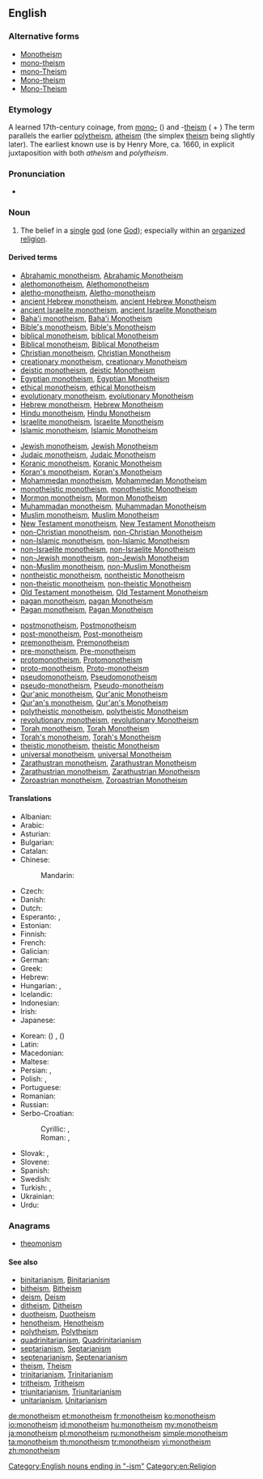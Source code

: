 {{wikipedia}}
{{wikiquote}}
==English==

===Alternative forms===
* [[Monotheism]]
* [[mono-theism]]
* [[mono-Theism]]
* [[Mono-theism]]
* [[Mono-Theism]]

===Etymology===
A learned 17th-century coinage, from [[mono-]] ({{term|μονός||one|tr=monós|lang=grc}}) and -[[theism]] ({{term|θεός||god, [[deity]]|tr=theós|lang=grc}} + {{term|lang=grc|-ισμός|tr=-ismos}}) The term parallels the earlier [[polytheism]], [[atheism]] (the simplex [[theism]] being slightly later).
The earliest known use is by Henry More, ca. 1660, in explicit juxtaposition with both ''atheism'' and ''polytheism''.

===Pronunciation===
* {{audio|en-us-monotheism.ogg|Audio (US)}}

===Noun===
{{en-noun}}

# The belief in a [[single]] [[god]] (one [[God]]); especially within an [[organize]]d [[religion]].

====Derived terms====
{{rel-top3|Terms derived from ''monotheism''}}
* [[Abrahamic monotheism]], [[Abrahamic Monotheism]]
* [[alethomonotheism]], [[Alethomonotheism]]
* [[aletho-monotheism]], [[Aletho-monotheism]]
* [[ancient Hebrew monotheism]], [[ancient Hebrew Monotheism]]
* [[ancient Israelite monotheism]], [[ancient Israelite Monotheism]]
* [[Baha'i monotheism]], [[Baha'i Monotheism]]
* [[Bible's monotheism]], [[Bible's Monotheism]]
* [[biblical monotheism]], [[biblical Monotheism]]
* [[Biblical monotheism]], [[Biblical Monotheism]]
* [[Christian monotheism]], [[Christian Monotheism]]
* [[creationary monotheism]], [[creationary Monotheism]]
* [[deistic monotheism]], [[deistic Monotheism]]
* [[Egyptian monotheism]], [[Egyptian Monotheism]]
* [[ethical monotheism]], [[ethical Monotheism]]
* [[evolutionary monotheism]], [[evolutionary Monotheism]]
* [[Hebrew monotheism]], [[Hebrew Monotheism]]
* [[Hindu monotheism]], [[Hindu Monotheism]]
* [[Israelite monotheism]], [[Israelite Monotheism]]
* [[Islamic monotheism]], [[Islamic Monotheism]]
{{rel-mid3}}
* [[Jewish monotheism]], [[Jewish Monotheism]]
* [[Judaic monotheism]], [[Judaic Monotheism]]
* [[Koranic monotheism]], [[Koranic Monotheism]]
* [[Koran's monotheism]], [[Koran's Monotheism]]
* [[Mohammedan monotheism]], [[Mohammedan Monotheism]]
* [[monotheistic monotheism]], [[monotheistic Monotheism]]
* [[Mormon monotheism]], [[Mormon Monotheism]]
* [[Muhammadan monotheism]], [[Muhammadan Monotheism]]
* [[Muslim monotheism]], [[Muslim Monotheism]]
* [[New Testament monotheism]], [[New Testament Monotheism]]
* [[non-Christian monotheism]], [[non-Christian Monotheism]]
* [[non-Islamic monotheism]], [[non-Islamic Monotheism]]
* [[non-Israelite monotheism]], [[non-Israelite Monotheism]]
* [[non-Jewish monotheism]], [[non-Jewish Monotheism]]
* [[non-Muslim monotheism]], [[non-Muslim Monotheism]]
* [[nontheistic monotheism]], [[nontheistic Monotheism]]
* [[non-theistic monotheism]], [[non-theistic Monotheism]]
* [[Old Testament monotheism]], [[Old Testament Monotheism]]
* [[pagan monotheism]], [[pagan Monotheism]]
* [[Pagan monotheism]], [[Pagan Monotheism]]
{{rel-mid3}}
* [[postmonotheism]], [[Postmonotheism]]
* [[post-monotheism]], [[Post-monotheism]]
* [[premonotheism]], [[Premonotheism]]
* [[pre-monotheism]], [[Pre-monotheism]]
* [[protomonotheism]], [[Protomonotheism]]
* [[proto-monotheism]], [[Proto-monotheism]]
* [[pseudomonotheism]], [[Pseudomonotheism]]
* [[pseudo-monotheism]], [[Pseudo-monotheism]]
* [[Qur'anic monotheism]], [[Qur'anic Monotheism]]
* [[Qur'an's monotheism]], [[Qur'an's Monotheism]]
* [[polytheistic monotheism]], [[polytheistic Monotheism]]
* [[revolutionary monotheism]], [[revolutionary Monotheism]]
* [[Torah monotheism]], [[Torah Monotheism]]
* [[Torah's monotheism]], [[Torah's Monotheism]]
* [[theistic monotheism]], [[theistic Monotheism]]
* [[universal monotheism]], [[universal Monotheism]]
* [[Zarathustran monotheism]], [[Zarathustran Monotheism]]
* [[Zarathustrian monotheism]], [[Zarathustrian Monotheism]]
* [[Zoroastrian monotheism]], [[Zoroastrian Monotheism]]
{{rel-bottom}}

====Translations====
{{trans-top|belief in one God}}
* Albanian: {{t|sq|monoteizmi}}
* Arabic: {{t|ar|توحيدية|tr=tawħidiyyä|f}}
* Asturian: {{t|ast|monoteísmu|m}}
* Bulgarian: {{t|bg|монотеизъм|m}}
* Catalan: {{t|ca|monoteisme|m}}
* Chinese:
*: Mandarin: {{t|cmn|一神教|tr=yishenjiao}}
* Czech: {{t|cs|monoteismus|m}}
* Danish: {{t|da|monoteisme}}
* Dutch: {{t-|nl|monotheïsme|n}}
* Esperanto: {{t-|eo|monoteismo|xs=Esperanto}}, {{t|eo|unudiismo}}
* Estonian: {{t-|et|monoteism}}
* Finnish: {{t+|fi|monoteismi}}
* French: {{t+|fr|monothéisme|m}}
* Galician: {{t|gl|monoteísmo|m}}
* German: {{t+|de|Monotheismus|m}}
* Greek: {{t+|el|μονοθεϊσμός|tr=monotheïsmós}}
* Hebrew: {{t|he|מונותאיזם}}
* Hungarian: {{t+|hu|egyistenhit}}, {{t+|hu|monoteizmus}}
* Icelandic: {{t-|is|eingyðistrú}}
* Indonesian: {{t|id|monoteisme}}
* Irish: {{t|ga|aondiachas|m}}
* Japanese: {{t|ja|一神教|tr=いっしんきょう, isshinkyō}}
{{trans-mid}}
* Korean: {{t|ko|일신교|tr=ilsingyo}} ({{t|ko|一神教}}) {{qualifier|in a specific faith}}, {{t|ko|일신론|tr=ilsinron}} ({{t|ko|一神論}}) {{qualifier|general}}
* Latin: {{t|la|monotheïsmus|m}}
* Macedonian: {{t|mk|монотеизам|m}}
* Maltese: {{t|mt|monoteiżmu|m}}
* Persian: {{t|fa|یکتاپرستی|tr=yektāparasti}}, {{t|fa|توحید|tr=touhid}}
* Polish: {{t+|pl|monoteizm|m}}, {{t|pl|jedynobóstwo|n}}
* Portuguese: {{t+|pt|monoteísmo|m}}
* Romanian: {{t-|ro|monoteism}}
* Russian: {{t+|ru|монотеизм|m}}
* Serbo-Croatian:
*: Cyrillic: {{t|sh|монотеизам|m}}, {{t|sh|једнобоштво|n}}
*: Roman: {{t|sh|monoteizam|m}}, {{t|sh|jednoboštvo|n}}
* Slovak: {{t|sk|monoteizmus|m}}, {{t|sk|jednobožstvo|n}}
* Slovene: {{t+|sl|monoteizem|m}}
* Spanish: {{t+|es|monoteísmo|m}}
* Swedish: {{t+|sv|monoteism}}
* Turkish: {{t|tr|tektanrıcılık}}, {{t|tr|monoteizm}}
* Ukrainian: {{t|uk|монотеїзм|m}}
* Urdu: {{t|ur|توحید|tr=tau<u>h</u>īd|f}}
{{trans-bottom}}

===Anagrams===
* [[theomonism#English|theomonism]]

====See also====
* [[binitarianism]], [[Binitarianism]]
* [[bitheism]], [[Bitheism]]
* [[deism]], [[Deism]]
* [[ditheism]], [[Ditheism]]
* [[duotheism]], [[Duotheism]]
* [[henotheism]], [[Henotheism]]
* [[polytheism]], [[Polytheism]]
* [[quadrinitarianism]], [[Quadrinitarianism]]
* [[septarianism]], [[Septarianism]]
* [[septenarianism]], [[Septenarianism]]
* [[theism]], [[Theism]]
* [[trinitarianism]], [[Trinitarianism]]
* [[tritheism]], [[Tritheism]]
* [[triunitarianism]], [[Triunitarianism]]
* [[unitarianism]], [[Unitarianism]]

[[Category:English nouns ending in "-ism"]]
[[Category:en:Religion]]

[[de:monotheism]]
[[et:monotheism]]
[[fr:monotheism]]
[[ko:monotheism]]
[[io:monotheism]]
[[id:monotheism]]
[[hu:monotheism]]
[[my:monotheism]]
[[ja:monotheism]]
[[pl:monotheism]]
[[ru:monotheism]]
[[simple:monotheism]]
[[ta:monotheism]]
[[th:monotheism]]
[[tr:monotheism]]
[[vi:monotheism]]
[[zh:monotheism]]